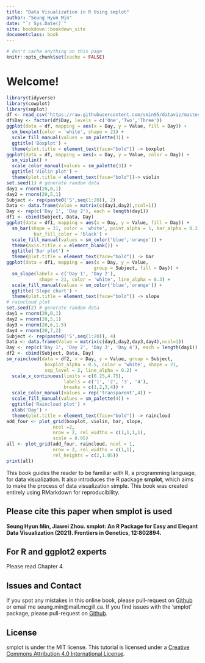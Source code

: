 ```yaml
--- 
title: "Data Visualization in R Using smplot"
author: "Seung Hyun Min"
date: "`r Sys.Date()`"
site: bookdown::bookdown_site
documentclass: book
---
```


```r
# don't cache anything on this page
knitr::opts_chunk$set(cache = FALSE)
```

# Welcome! {-#index}

```r
library(tidyverse)
library(cowplot)
library(smplot)
df <- read_csv('https://raw.githubusercontent.com/smin95/dataviz/master/data.csv') 
df$Day <- factor(df$Day, levels = c('One','Two','Three'))
ggplot(data = df, mapping = aes(x = Day, y = Value, fill = Day)) + 
  sm_boxplot(color = 'white', shape = 21) + 
  scale_fill_manual(values = sm_palette(3)) +
  ggtitle('Boxplot') + 
  theme(plot.title = element_text(face="bold")) -> boxplot
ggplot(data = df, mapping = aes(x = Day, y = Value, color = Day)) + 
  sm_violin() + 
  scale_color_manual(values = sm_palette(3)) + 
  ggtitle('Violin plot') + 
  theme(plot.title = element_text(face="bold"))-> violin
set.seed(1) # generate random data
day1 = rnorm(20,0,1)
day2 = rnorm(20,5,1)
Subject <- rep(paste0('S',seq(1:20)), 2)
Data <- data.frame(Value = matrix(c(day1,day2),ncol=1))
Day <- rep(c('Day 1', 'Day 2'), each = length(day1))
df1 <- cbind(Subject, Data, Day)
ggplot(data = df1, mapping = aes(x = Day, y = Value, fill = Day)) +
  sm_bar(shape = 21, color = 'white', point_alpha = 1, bar_alpha = 0.2,
          bar_fill_color = 'black') +
  scale_fill_manual(values = sm_color('blue','orange')) +
  theme(axis.title.x = element_blank()) +
  ggtitle('Bar plot') + 
  theme(plot.title = element_text(face="bold")) -> bar
ggplot(data = df1, mapping = aes(x = Day, y = Value, 
                                group = Subject, fill = Day)) +
  sm_slope(labels = c('Day 1', 'Day 2'),
            shape = 21, color = 'white', line_alpha = 0.3) +
  scale_fill_manual(values = sm_color('blue','orange')) +
  ggtitle('Slope chart') + 
  theme(plot.title = element_text(face="bold")) -> slope
# raincloud plot
set.seed(2) # generate random data
day1 = rnorm(20,0,1)
day2 = rnorm(20,5,1)
day3 = rnorm(20,6,1.5)
day4 = rnorm(20,7,2)
Subject <- rep(paste0('S',seq(1:20)), 4)
Data <- data.frame(Value = matrix(c(day1,day2,day3,day4),ncol=1))
Day <- rep(c('Day 1', 'Day 2', 'Day 3', 'Day 4'), each = length(day1))
df2 <- cbind(Subject, Data, Day)
sm_raincloud(data = df2, x = Day, y = Value, group = Subject,
              boxplot_alpha = 0.5, color = 'white', shape = 21,
              sep_level = 2, line_alpha = 0.2) +
  scale_x_continuous(limits = c(0.25,4.75), 
                     labels = c('1', '2', '3', '4'),
                     breaks = c(1,2,3,4)) +
  scale_color_manual(values = rep('transparent',4)) + 
  scale_fill_manual(values = sm_palette(4)) + 
  ggtitle('Raincloud plot') + 
  xlab('Day') + 
  theme(plot.title = element_text(face="bold")) -> raincloud
add_four <- plot_grid(boxplot, violin, bar, slope,
                 ncol =2,
                 nrow = 2, rel_widths = c(1,1,1,1),
                 scale = 0.95)
all <- plot_grid(add_four, raincloud, ncol = 1, 
                 nrow = 2, rel_widths = c(1,1), 
                 rel_heights = c(2,1.05))
print(all)
```

This book guides the reader to be familiar with R, a programming language, for data visualization. It also introduces the R package **smplot**, which aims to make the process of data visualization simple. This book was created entirely using RMarkdown for reproducibility. 

## Please cite this paper when smplot is used {-}

**Seung Hyun Min, Jiawei Zhou. smplot: An R Package for Easy and Elegant Data Visualization (2021). Frontiers in Genetics, 12:802894.**

## For R and ggplot2 experts {-}

Please read Chapter 4. 

## Issues and Contact {-}
If you spot any mistakes in this online book, please pull-request on [Github](https://github.com/smin95/dataviz) or email me seung.min@mail.mcgill.ca. If you find issues with the 'smplot' package, please pull-request on [Github](https://github.com/smin95/smplot).

## License {-}
smplot is under the MIT license. This tutorial is licensed under a [Creative Commons Attribution 4.0 International License](https://creativecommons.org/licenses/by/4.0/).


